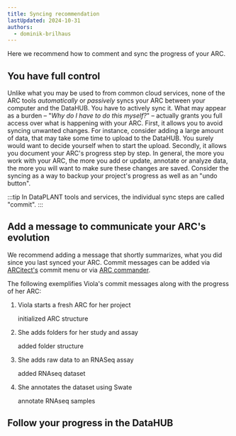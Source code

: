 ```yaml
---
title: Syncing recommendation
lastUpdated: 2024-10-31
authors:
  - dominik-brilhaus
---
```



Here we recommend how to comment and sync the progress of your ARC.

## You have full control

Unlike what you may be used to from common cloud services, none of the ARC tools *automatically* or *passively* syncs your ARC between your computer and the DataHUB. You have to actively sync it. What may appear as a burden &ndash; "*Why do I have to do this myself?*" &ndash; actually grants you full access over what is happening with your ARC. First, it allows you to avoid syncing unwanted changes. For instance, consider adding a large amount of data, that may take some time to upload to the DataHUB. You surely would want to decide yourself when to start the upload. Secondly, it allows you document your ARC's progress step by step. In general, the more you work with your ARC, the more you add or update, annotate or analyze data, the more you will want to make sure these changes are saved. Consider the syncing as a way to backup your project's progress as well as an "undo button".

:::tip
In DataPLANT tools and services, the individual sync steps are called "commit".
:::

## Add a message to communicate your ARC's evolution

We recommend adding a message that shortly summarizes, what you did since you last synced your ARC.
Commit messages can be added via [ARCitect's](/arcitect) commit menu or via [ARC commander](/arc-commander/synchronization).

The following exemplifies Viola's commit messages along with the progress of her ARC:


<Steps>

1. Viola starts a fresh ARC for her project

    <ViolaSays>
      initialized ARC structure
    </ViolaSays>

2. She adds folders for her study and assay

    <ViolaSays>
      added folder structure
    </ViolaSays>

3. She adds raw data to an RNASeq assay

    <ViolaSays>
      added RNAseq dataset
    </ViolaSays>

4. She annotates the dataset using Swate 

    <ViolaSays>
      annotate RNAseq samples
    </ViolaSays>

</Steps>


## Follow your progress in the DataHUB


<DataHUBCommits />
